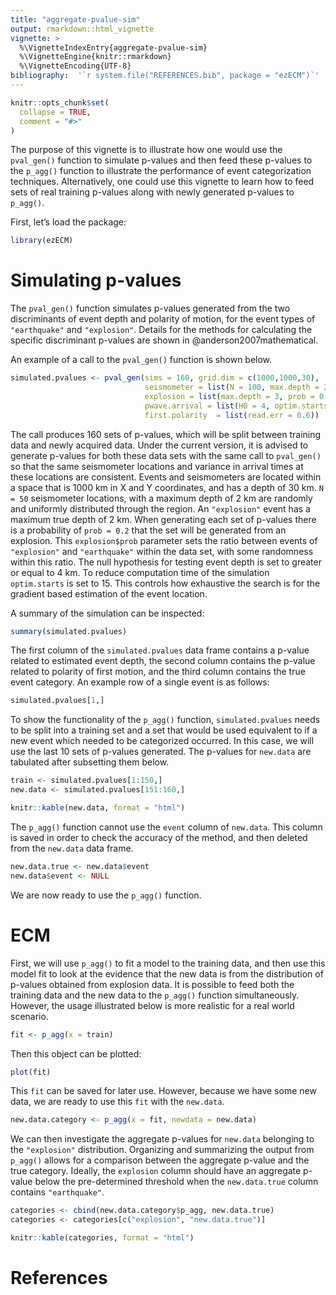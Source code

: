 ```yaml
---
title: "aggregate-pvalue-sim"
output: rmarkdown::html_vignette
vignette: >
  %\VignetteIndexEntry{aggregate-pvalue-sim}
  %\VignetteEngine{knitr::rmarkdown}
  %\VignetteEncoding{UTF-8}
bibliography:  '`r system.file("REFERENCES.bib", package = "ezECM")`'
---
```


```r
knitr::opts_chunk$set(
  collapse = TRUE,
  comment = "#>"
)
```

The purpose of this vignette is to illustrate how one would use the `pval_gen()` function to simulate p-values and then feed these p-values to the `p_agg()` function to illustrate the performance of event categorization techniques.  Alternatively, one could use this vignette to learn how to feed sets of real training p-values along with newly generated p-values to `p_agg()`.

First, let's load the package:

```r
library(ezECM)
```

# Simulating p-values

The `pval_gen()` function simulates p-values generated from the two discriminants of event depth and polarity of motion, for the event types of `"earthquake"` and `"explosion"`.  Details for the methods for calculating the specific discriminant p-values are shown in @anderson2007mathematical.

An example of a call to the `pval_gen()` function is shown below.

```r
simulated.pvalues <- pval_gen(sims = 160, grid.dim = c(1000,1000,30), 
                              seismometer = list(N = 100, max.depth = 2),
                              explosion = list(max.depth = 3, prob = 0.3),
                              pwave.arrival = list(H0 = 4, optim.starts = 15),
                              first.polarity  = list(read.err = 0.6))
```

The call produces 160 sets of p-values, which will be split between training data and newly acquired data.  Under the current version, it is advised to generate p-values for both these data sets with the same call to `pval_gen()` so that the same seismometer locations and variance in arrival times at these locations are consistent.  Events and seismometers are located within a space that is 1000 km in X and Y coordinates, and has a depth of 30 km.  `N = 50` seismometer locations, with a maximum depth of 2 km are randomly and uniformly distributed through the region.  An `"explosion"` event has a maximum true depth of 2 km.  When generating each set of p-values there is a probability of `prob = 0.2` that the set will be generated from an explosion.  This `explosion$prob` parameter sets the ratio between events of `"explosion"` and `"earthquake"` within the data set, with some randomness within this ratio.  The null hypothesis for testing event depth is set to greater or equal to 4 km.  To reduce computation time of the simulation `optim.starts` is set to 15.  This controls how exhaustive the search is for the gradient based estimation of the event location.

A summary of the simulation can be inspected:

```r
summary(simulated.pvalues)
```

The first column of the `simulated.pvalues` data frame contains a p-value related to estimated event depth, the second column contains the p-value related to polarity of first motion, and the third column contains the true event category.  An example row of a single event is as follows:

```r
simulated.pvalues[1,]
```

To show the functionality of the `p_agg()` function, `simulated.pvalues` needs to be split into a training set and a set that would be used equivalent to if a new event which needed to be categorized occurred.  In this case, we will use the last 10 sets of p-values generated.  The p-values for `new.data` are tabulated after subsetting them below.

```r
train <- simulated.pvalues[1:150,]
new.data <- simulated.pvalues[151:160,]

knitr::kable(new.data, format = "html")
```

The `p_agg()` function cannot use the `event` column of `new.data`.  This column is saved in order to check the accuracy of the method, and then deleted from the `new.data` data frame.

```r
new.data.true <- new.data$event
new.data$event <- NULL
```

We are now ready to use the `p_agg()` function.

# ECM

First, we will use `p_agg()` to fit a model to the training data, and then use this model fit to look at the evidence that the new data is from the distribution of p-values obtained from explosion data.  It is possible to feed both the training data and the new data to the `p_agg()` function simultaneously.  However, the usage illustrated below is more realistic for a real world scenario.

```r
fit <- p_agg(x = train)
```

Then this object can be plotted:

```r
plot(fit)
```

This `fit` can be saved for later use.  However, because we have some new data, we are ready to use this `fit` with the `new.data`.

```r
new.data.category <- p_agg(x = fit, newdata = new.data)
```

We can then investigate the aggregate p-values for `new.data` belonging to the `"explosion"` distribution.  Organizing and summarizing the output from `p_agg()` allows for a comparison between the aggregate p-value and the true category.  Ideally, the `explosion` column should have an aggregate p-value below the pre-determined threshold when the `new.data.true` column contains `"earthquake"`.

```r
categories <- cbind(new.data.category$p_agg, new.data.true)
categories <- categories[c("explosion", "new.data.true")]

knitr::kable(categories, format = "html")
```



#  References

